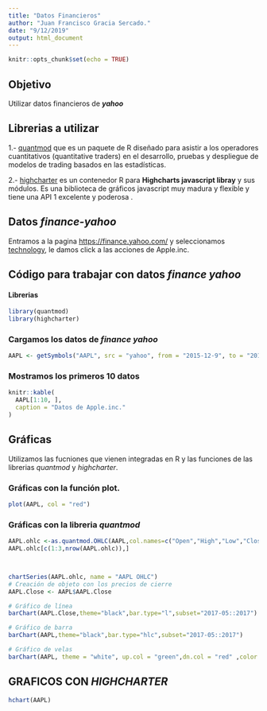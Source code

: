 ```yaml
---
title: "Datos Financieros"
author: "Juan Francisco Gracia Sercado."
date: "9/12/2019"
output: html_document
---
```



```r
knitr::opts_chunk$set(echo = TRUE)
```

## Objetivo

Utilizar datos financieros  de _**yahoo**_ 

## Librerias a utilizar

1.- [quantmod](https://cran.r-project.org/web/packages/quantmod/quantmod.pdf) que es un paquete de R diseñado para asistir a los operadores cuantitativos (quantitative traders) en el desarrollo, pruebas y despliegue de modelos de trading basados en las estadísticas.

2.- [highcharter](http://jkunst.com/highcharter/index.html)  es un contenedor R para **Highcharts javascript libray** y sus módulos. Es una biblioteca de gráficos javascript muy madura y flexible y tiene una API 1 excelente y poderosa .

## Datos _**finance-yahoo**_

Entramos a la pagina [https://finance.yahoo.com/](https://finance.yahoo.com/) y seleccionamos [technology](https://finance.yahoo.com/sector/ms_technology), le damos click a las acciones de Apple.inc.

## Código para trabajar con datos _**finance yahoo**_

#### Librerias

```r
library(quantmod)
library(highcharter)


```

### Cargamos los datos de _*finance yahoo*_

```r
AAPL <- getSymbols("AAPL", src = "yahoo", from = "2015-12-9", to = "2019-12-9", auto.assign = F)


```
### Mostramos los primeros 10 datos

```r
knitr::kable(
  AAPL[1:10, ],
  caption = "Datos de Apple.inc."
)

```

## Gráficas

Utilizamos las fucniones que vienen integradas en R y las funciones de las librerias *quantmod* y *highcharter*.

### Gráficas con la función plot.

```r
plot(AAPL, col = "red")
```

### Gráficas con la libreria *quantmod*

```r

AAPL.ohlc <-as.quantmod.OHLC(AAPL,col.names=c("Open","High","Low","Close","Volume","Adjust"))
AAPL.ohlc[c(1:3,nrow(AAPL.ohlc)),]



chartSeries(AAPL.ohlc, name = "AAPL OHLC")
# Creación de objeto con los precios de cierre
AAPL.Close <- AAPL$AAPL.Close

# Gráfico de línea
barChart(AAPL.Close,theme="black",bar.type="l",subset="2017-05::2017")

# Gráfico de barra
barChart(AAPL,theme="black",bar.type="hlc",subset="2017-05::2017")

# Gráfico de velas
barChart(AAPL, theme = "white", up.col = "green",dn.col = "red" ,color.vol = TRUE, multi.col = FALSE)
```


## GRAFICOS CON *HIGHCHARTER*
```r
hchart(AAPL)
```



